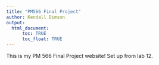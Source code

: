 ```yaml
---
title: "PM566 Final Project"
author: Kendall Dimson
output: 
  html_document:
      toc: TRUE
      toc_float: TRUE
---
```


This is my PM 566 Final Project website! Set up from lab 12.
